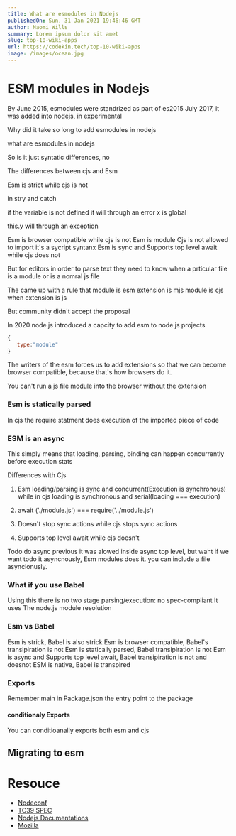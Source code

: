 ```yaml
---
title: What are esmodules in Nodejs
publishedOn: Sun, 31 Jan 2021 19:46:46 GMT
author: Naomi Wills
summary: Lorem ipsum dolor sit amet
slug: top-10-wiki-apps
url: https://codekin.tech/top-10-wiki-apps
image: /images/ocean.jpg
---
```


# ESM modules in Nodejs



By June 2015, esmodules were standrized as part of es2015
   July 2017, it was added into nodejs, in experimental


   Why did it take so long to add esmodules in nodejs


   what are esmodules in nodejs


   So is it just syntatic differences, no


   The differences between cjs and Esm


   Esm is strict while cjs is not

   in stry and catch

   if the variable is not defined it will through an error
   x is global


   this.y will through an exception

   Esm is browser compatible while cjs is not
   Esm is module
   Cjs is not allowed to import it's a sycript syntanx
   Esm is sync and Supports top level await while cjs does not


   But for editors in order to parse text they need to know when a prticular file is a module or is a nomral js file

   The came up with a rule that module is esm extension is mjs
                              module is cjs when extension is js

   But community didn't accept the proposal

   In 2020 node.js introduced a capcity to add esm to node.js projects

   ```js
   {
      type:"module"
   }
   ```

   The writers of the esm forces us to add extensions so that we can become browser compatible, because that's how
   browsers do it.

   You can't run a js file module into the browser without the extension



  ### Esm is statically parsed

  In cjs the require statment does execution of the imported piece of code


  ### ESM is an async

  This simply means that loading, parsing, binding can happen concurrently before execution stats


  Differences with Cjs

  1. Esm  loading/parsing is sync and concurrent(Execution is synchronous)  while in cjs loading is synchronous and serial(loading === execution)

  2. await ('./module.js') === require('../module.js')
  3. Doesn't stop  sync actions while cjs stops sync actions
  4. Supports top level await while cjs doesn't


  Todo do async previous it was alowed inside async top level, but waht if we want todo it asyncnously, Esm modules does it. you can include a file asynclonusly.



  ### What if you use Babel

  Using this there is no two stage parsing/execution: no spec-compliant
  It uses The node.js module resolution


  ### Esm vs Babel

  Esm is strick, Babel is also strick
  Esm is browser compatible, Babel's transipiration is not
  Esm is statically parsed, Babel transipiration is not
  Esm is async and Supports top level await, Babel transipiration is not and doesnot
  ESM is native, Babel is transpired



  ### Exports

  Remember main in Package.json the entry point to the package

  #### conditionaly Exports

  You can conditioanally exports both esm and cjs


  ## Migrating to esm


# Resouce
- [Nodeconf](https://www.youtube.com/watch?v=mMEKrHmZLpQ)
- [TC39 SPEC](https://tc39.es/ecma262/#sec-modules)
- [Nodejs Documentations](https://nodejs.org/api/esm.html#esm_modules_ecmascript_modules)
- [Mozilla](https://hacks.mozilla.org/2018/03/es-modules-a-cartoon-deep-dive/)

